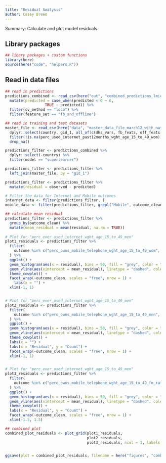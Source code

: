 ```yaml
---
title: "Residual Analysis"
author: Casey Breen
---
```


Summary: Calculate and plot model residuals 

## Library packages 

```r
## libary packages + custom functions 
library(here)
source(here("code", "helpers.R"))
```

## Read in data files 

```r
## read in predictions 
predictions_combined <- read_csv(here("out", "combined_predictions_lmics_national_covars_full.csv")) %>% 
  mutate(predicted = case_when(predicted < 0 ~ 0,
                  TRUE ~ predicted)) %>% 
  filter(cv_method == "loco") %>% 
  filter(feature_set == "fb_and_offline") 

## read in training and test datasets 
master_file <- read_csv(here("data", "master_data_file_march12_with_national.csv")) %>% 
  dplyr::select(country, gid_1, all_of(c(dhs_vars, fb_feats, off_feats))) %>% ## the vectors of vars are defined in helper function 
  filter(!is.na(perc_used_internet_past12months_wght_age_15_to_49_wom)) %>%
  drop_na()
```


```r
predictions_filter <- predictions_combined %>% 
  dplyr::select(-country) %>% 
  filter(model == "superlearner") 
```



```r
predictions_filter <- predictions_filter %>% 
  left_join(master_file, by = "gid_1")

predictions_filter <- predictions_filter %>% 
  mutate(residual = observed - predicted)
```


```r
# Filter the data for Internet and Mobile outcomes
internet_data <- filter(predictions_filter, )
mobile_data <- filter(predictions_filter, grepl("Mobile", outcome_clean))

## calculate mean residual 
predictions_filter <- predictions_filter %>% 
  group_by(outcome_clean) %>% 
  mutate(mean_residual = mean(residual, na.rm = TRUE))
 
# Plot for "perc_ever_used_internet_wght_age_15_to_49_men"
plot1_residuals <- predictions_filter %>%
  filter(
    outcome %in% c("perc_owns_mobile_telephone_wght_age_15_to_49_wom", "perc_used_internet_past12months_wght_age_15_to_49_wom"),
  ) %>%
  ggplot() + 
  geom_histogram(aes(x = residual), bins = 50, fill = "grey", color = "black") + 
  geom_vline(aes(xintercept = mean_residual), linetype = "dashed", color = "red", linewidth = 1) + 
  theme_cowplot() + 
  facet_wrap(~outcome_clean, scales = "free", nrow = 1) + 
    labs(x = "") + 
  xlim(-1, 1)


# Plot for "perc_ever_used_internet_wght_age_15_to_49_men"
plot2_residuals <- predictions_filter %>%
  filter(
    outcome %in% c("perc_owns_mobile_telephone_wght_age_15_to_49_men", "perc_used_internet_past12months_wght_age_15_to_49_men"),
  ) %>%
  ggplot() + 
  geom_histogram(aes(x = residual), bins = 50, fill = "grey", color = "black") + 
  geom_vline(aes(xintercept = mean_residual), linetype = "dashed", color = "red", linewidth = 1) + 
  theme_cowplot() + 
  labs(x = "") + 
  labs(x = "Residual", y = "Count") + 
  facet_wrap(~outcome_clean, scales = "free", nrow = 1) + 
  xlim(-1, 1)


# Plot for "perc_ever_used_internet_wght_age_15_to_49_men"
plot3_residuals <- predictions_filter %>%
  filter(
    outcome %in% c("perc_owns_mobile_telephone_wght_age_15_to_49_fm_ratio", "perc_used_internet_past12months_wght_age_15_to_49_fm_ratio"),
  ) %>%
  ggplot() + 
  geom_histogram(aes(x = residual), bins = 50, fill = "grey", color = "black") + 
  geom_vline(aes(xintercept = mean_residual), linetype = "dashed", color = "red", linewidth = 1) + 
  theme_cowplot() + 
  labs(x = "Residual", y = "Count") + 
  facet_wrap(~outcome_clean, scales = "free", nrow = 1) + 
  xlim(-1.5, 1.5)

## combined plot 
combined_plot_residuals <- plot_grid(plot1_residuals, 
                                     plot2_residuals, 
                                     plot3_residuals, ncol = 1, labels = "AUTO")


ggsave(plot = combined_plot_residuals, filename = here("figures", "combined_plot_residuals.png"), height = 10, width = 8)
```









